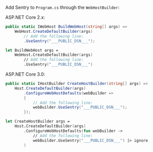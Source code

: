 Add Sentry to `Program.cs` through the `WebHostBuilder`:

ASP.NET Core 2.x:

<SignInNote />

```csharp
public static IWebHost BuildWebHost(string[] args) =>
    WebHost.CreateDefaultBuilder(args)
        // Add the following line:
        .UseSentry("___PUBLIC_DSN___");
```

```fsharp
let BuildWebHost args =
    WebHost.CreateDefaultBuilder(args)
        // Add the following line:
        .UseSentry("___PUBLIC_DSN___")
```

ASP.NET Core 3.0:

<SignInNote />

```csharp
public static IHostBuilder CreateHostBuilder(string[] args) =>
    Host.CreateDefaultBuilder(args)
        .ConfigureWebHostDefaults(webBuilder =>
        {
            // Add the following line:
            webBuilder.UseSentry("___PUBLIC_DSN___");
        });
```

```fsharp
let CreateHostBuilder args =
    Host.CreateDefaultBuilder(args)
        .ConfigureWebHostDefaults(fun webBuilder ->
            // Add the following line:
            webBuilder.UseSentry("___PUBLIC_DSN___") |> ignore
        )
```
